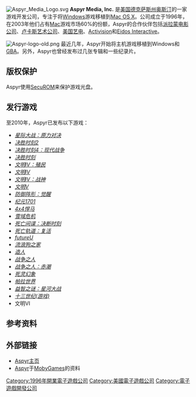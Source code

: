 {{notchinesetitle|time=2011-08-02T12:31:04+00:00}}
{{primarysources|time=2011-08-02T12:31:04+00:00}}
[[Image:Aspyr_Media_Logo.svg|thumb]]
'''Aspyr Media, Inc.''' 是[[美国|美国]][[德克萨斯州|德克萨斯州]][[奥斯汀|奥斯汀]]的一家游戏开发公司，专注于将[[Windows|Windows]]游戏移植到[[Mac_OS_X|Mac OS X]]。公司成立于1996年，在2003年他们占有[[Mac|Mac]]游戏市场60%的份额，Aspyr的合作伙伴包括[[派拉蒙电影公司|派拉蒙电影公司]]、[[卢卡斯艺术公司|卢卡斯艺术公司]]、[[美国艺电|美国艺电]]、[[Activision|Activision]]和[[Eidos_Interactive|Eidos Interactive]]。

[[Image:Aspyr-logo-old.png|right]]
最近几年，Aspyr开始将主机游戏移植到Windows和[[Game_Boy_Advance|GBA]]。另外，Aspyr也曾经发布过几张专辑和一些纪录片。

==版权保护==
Aspyr使用[[SecuROM|SecuROM]]来保护游戏光盘。

==发行游戏==
至2010年，Aspyr已发布以下游戏：
* ''[[星际大战：原力对决|星际大战：原力对决]]''
* ''[[决胜时刻2|决胜时刻2]]''
* ''[[决胜时刻4：现代战争|决胜时刻4：现代战争]]''
* ''[[决胜时刻|决胜时刻]]''
* ''[[文明IV：殖民|文明IV：殖民]]''
* ''[[文明IV|文明IV]]''
* ''[[文明IV：战神|文明IV：战神]]''
* ''[[文明V|文明V]]''
* ''[[防御阵形：觉醒|防御阵形：觉醒]]''
* ''[[纪元1701|纪元1701]]''
* ''[[4x4悍马|4x4悍马]]''
* ''[[雪域危机|雪域危机]]''
* ''[[死亡间谍：决断时刻|死亡间谍：决断时刻]]''
* ''[[死亡轨道：复活|死亡轨道：复活]]''
* ''[[futureU|futureU]]''
* ''[[流浪狗之家|流浪狗之家]]''
* ''[[造人|造人]]''
* ''[[战争之人|战争之人]]''
* ''[[战争之人：赤潮|战争之人：赤潮]]''
* ''[[死灵幻象|死灵幻象]]''
* ''[[帕拉世界|帕拉世界]]''
* ''[[益智之谜：星河大战|益智之谜：星河大战]]''
* ''[[十三世纪(游戏)|十三世纪(游戏)]]''
* 文明VI

==参考资料==
{{reflist}}

==外部链接==
* [http://www.aspyr.com/ Aspyr主页]{{WebCite|url=https://www.webcitation.org/65iNn1baj?url=http://www.aspyr.com/ |date=20120225113512 |dateformat=iso }}
* [http://www.mobygames.com/company/aspyr-media-inc Aspyr]{{Wayback|url=http://www.mobygames.com/company/aspyr-media-inc |date=20110903184805 }}于[[MobyGames|MobyGames]]的资料


[[Category:1996年開業電子遊戲公司|Category:1996年開業電子遊戲公司]]
[[Category:美國電子遊戲公司|Category:美國電子遊戲公司]]
[[Category:電子遊戲開發公司|Category:電子遊戲開發公司]]